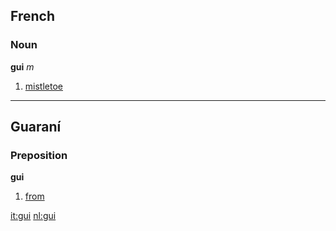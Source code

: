 {{See|GUI}}

==French==
===Noun===
'''gui''' ''m''

#[[mistletoe]]

----
==Guaraní==
===Preposition===
'''gui'''

#[[from]]

[[it:gui]]
[[nl:gui]]